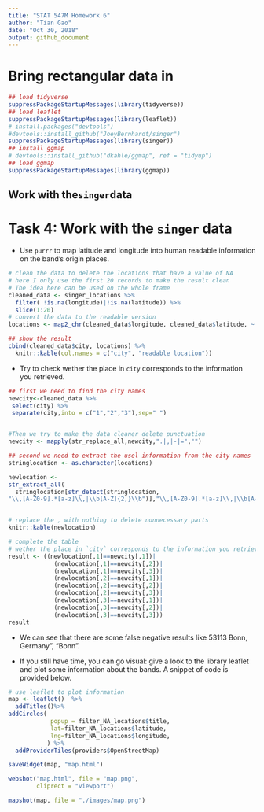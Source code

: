 ```yaml
---
title: "STAT 547M Homework 6"
author: "Tian Gao"
date: "Oct 30, 2018"
output: github_document
---
```


# Bring rectangular data in

```r
## load tidyverse
suppressPackageStartupMessages(library(tidyverse))
## load leaflet
suppressPackageStartupMessages(library(leaflet))
# install.packages("devtools")
#devtools::install_github("JoeyBernhardt/singer")
suppressPackageStartupMessages(library(singer))
## install ggmap
# devtools::install_github("dkahle/ggmap", ref = "tidyup")
## load ggmap
suppressPackageStartupMessages(library(ggmap))

```

## Work with the`singer`data

# Task 4: Work with the `singer` data

* Use `purrr` to map latitude and longitude into human readable information on the band's origin places.

```r
# clean the data to delete the locations that have a value of NA
# here I only use the first 20 records to make the result clean
# The idea here can be used on the whole frame
cleaned_data <- singer_locations %>% 
  filter( !is.na(longitude)|!is.na(latitude)) %>%
  slice(1:20)
# convert the data to the readable version 
locations <- map2_chr(cleaned_data$longitude, cleaned_data$latitude, ~ revgeocode(as.numeric(c(.x, .y))))

## show the result
cbind(cleaned_data$city, locations) %>% 
  knitr::kable(col.names = c("city", "readable location"))
```

* Try to check wether the place in `city` corresponds to the information you retrieved.
```r
## first we need to find the city names
newcity<-cleaned_data %>% 
 select(city) %>% 
 separate(city,into = c("1","2","3"),sep=" ") 


#Then we try to make the data cleaner delete punctuation
newcity <- mapply(str_replace_all,newcity,".|,|-|=","") 

## second we need to extract the usel information from the city names
stringlocation <- as.character(locations)

newlocation <- 
str_extract_all(
  stringlocation[str_detect(stringlocation,
"\\,[A-Z0-9].*[a-z]\\,|\\b[A-Z]{2,}\\b")],"\\,[A-Z0-9].*[a-z]\\,|\\b[A-Z]{2,}\\b",simplify = TRUE)


# replace the , with nothing to delete nonnecessary parts
knitr::kable(newlocation)

# complete the table 
# wether the place in `city` corresponds to the information you retrieved.
result <- ((newlocation[,1]==newcity[,1])|
             (newlocation[,1]==newcity[,2])|
             (newlocation[,1]==newcity[,3])|
             (newlocation[,2]==newcity[,1])|
             (newlocation[,2]==newcity[,2])|
             (newlocation[,2]==newcity[,3])|
             (newlocation[,3]==newcity[,1])|
             (newlocation[,3]==newcity[,2])|
             (newlocation[,3]==newcity[,3]))
result

```

*  We can see that there are some false negative results like 53113 Bonn, Germany", "Bonn".

* If you still have time, you can go visual: give a look to the library leaflet and plot some information about the bands. A snippet of code is provided below.

```r
# use leaflet to plot information
map <- leaflet()  %>%  
  addTitles()%>%
addCircles( 
            popup = filter_NA_locations$title,
            lat=filter_NA_locations$latitude,
            lng=filter_NA_locations$longitude,
           ) %>% 
  addProviderTiles(providers$OpenStreetMap)

saveWidget(map, "map.html")

webshot("map.html", file = "map.png",
        cliprect = "viewport")

mapshot(map, file = "./images/map.png")
```
